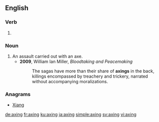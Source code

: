 
==English==

===Verb===
{{head|en|present participle}}

# {{present participle of|axe|lang=en}}

===Noun===
{{en-noun}}

# An assault carried out with an axe.
#* '''2009''', William Ian Miller, ''Bloodtaking and Peacemaking''
#*: The sagas have more than their share of '''axings''' in the back, killings encompassed by treachery and trickery, narrated without accompanying moralizations.

===Anagrams===
* [[Xiang#English|Xiang]]

[[de:axing]]
[[fr:axing]]
[[ku:axing]]
[[ja:axing]]
[[simple:axing]]
[[sv:axing]]
[[vi:axing]]
